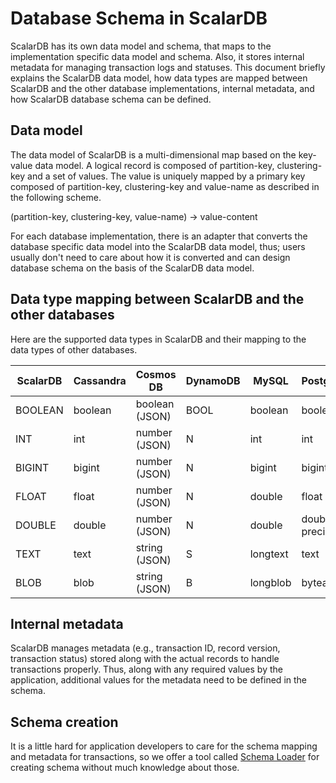 # Database Schema in ScalarDB

ScalarDB has its own data model and schema, that maps to the implementation specific data model and schema.
Also, it stores internal metadata for managing transaction logs and statuses.
This document briefly explains the ScalarDB data model, how data types are mapped between ScalarDB and the other database implementations, internal metadata, and how ScalarDB database schema can be defined.

## Data model

The data model of ScalarDB is a multi-dimensional map based on the key-value data model. A logical record is composed of partition-key, clustering-key and a set of values. The value is uniquely mapped by a primary key composed of partition-key, clustering-key and value-name as described in the following scheme.

(partition-key, clustering-key, value-name) -> value-content

For each database implementation, there is an adapter that converts the database specific data model into the ScalarDB data model, thus; users usually don't need to care about how it is converted and can design database schema on the basis of the ScalarDB data model. 

## Data type mapping between ScalarDB and the other databases

Here are the supported data types in ScalarDB and their mapping to the data types of other databases.

| ScalarDB | Cassandra | Cosmos DB      | DynamoDB | MySQL    | PostgreSQL       | Oracle         | SQL Server      |
| --------- | --------- | -------------- | ---------| -------- | ---------------- | -------------- | --------------- |
| BOOLEAN   | boolean   | boolean (JSON) | BOOL     | boolean  | boolean          | number(1)      | bit             |
| INT       | int       | number (JSON)  | N        | int      | int              | int            | int             |
| BIGINT    | bigint    | number (JSON)  | N        | bigint   | bigint           | number(19)     | bigint          |
| FLOAT     | float     | number (JSON)  | N        | double   | float            | binary_float   | float(24)       |
| DOUBLE    | double    | number (JSON)  | N        | double   | double precision | binary_double  | float           |
| TEXT      | text      | string (JSON)  | S        | longtext | text             | varchar2(4000) | varchar(8000)   |
| BLOB      | blob      | string (JSON)  | B        | longblob | bytea            | blob           | varbinary(8000) |

## Internal metadata

ScalarDB manages metadata (e.g., transaction ID, record version, transaction status) stored along with the actual records to handle transactions properly.
Thus, along with any required values by the application, additional values for the metadata need to be defined in the schema.

## Schema creation

It is a little hard for application developers to care for the schema mapping and metadata for transactions,
so we offer a tool called [Schema Loader](schema-loader/README.mdx) for creating schema without much knowledge about those.
